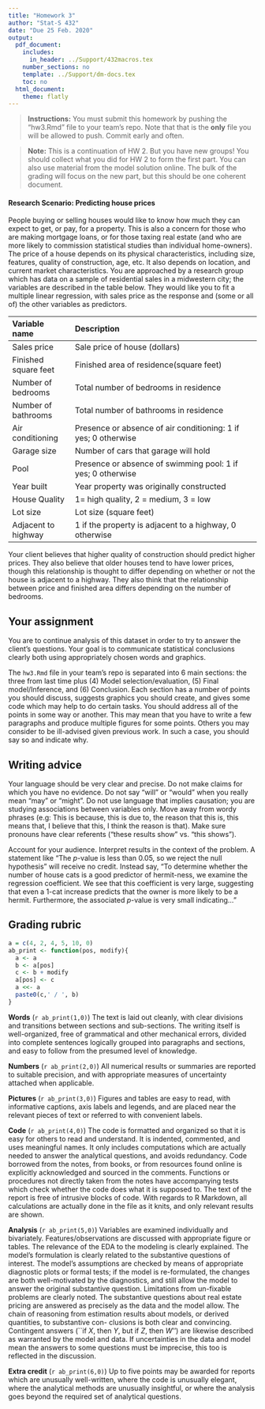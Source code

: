 ```yaml
---
title: "Homework 3"
author: "Stat-S 432"
date: "Due 25 Feb. 2020"
output:
  pdf_document:
    includes:
      in_header: ../Support/432macros.tex
    number_sections: no
    template: ../Support/dm-docs.tex
    toc: no
  html_document:
    theme: flatly
---
```


>  __Instructions:__ You must submit this homework by pushing the "hw3.Rmd" file to your team's repo. Note that that is the __only__ file you will be allowed to push. Commit early and often.

> __Note:__ This is a continuation of HW 2. But you have new groups! You should collect what you did for HW 2 to form the first part. You can also use material from the model solution online. The bulk of the grading will focus on the new part, but this should be one coherent document.

#### Research Scenario: Predicting house prices 

People buying or selling houses would like to know how much they can expect to get, or
pay, for a property. This is also a concern for those who are making
mortgage loans, or for those taxing real estate (and who are more
likely to commission statistical studies than individual
home-owners). The price of a house depends on its physical
characteristics, including size, features, quality of construction,
age, etc. It also depends on location, and current market
characteristics. You are approached by a research group which has
data  on a sample of residential sales in a midwestern city; the 
variables are described in the table below. They would like you to fit a
multiple linear regression, with sales price as the response and (some or all of) the
other variables as predictors. 

|Variable name | Description |
|:----------------------|:-----------------------------------------------------------------|
| Sales price | Sale price of house (dollars) |
| Finished square feet  |	Finished area of residence(square feet) |
| Number of bedrooms 	|	Total number of bedrooms in residence |
| Number of bathrooms | Total number of bathrooms in residence |
| Air conditioning 	|	Presence or absence of air conditioning: 1 if yes; 0 otherwise |
| Garage size	 |	 Number of cars that garage will hold	|
| Pool	|	Presence or absence of swimming pool: 1 if yes; 0 otherwise	|
| Year built	|	 Year property was originally constructed	|
| House Quality	|	1= high quality, 2 = medium, 3 = low	|
| Lot size	|	Lot size (square feet)	|
| Adjacent to highway  | 1 if the property is adjacent to a highway, 0 otherwise |

Your client believes that higher quality of construction should
predict higher prices. They also believe that older houses tend to
have lower prices, though this relationship is thought to differ
depending on whether or not the house is adjacent to a highway. They
also think that the relationship between price and finished area
differs depending on the number of bedrooms. 

## Your assignment

You are to continue analysis of this dataset in order to try to answer the client's
questions. Your goal is to communicate statistical conclusions clearly both
using appropriately chosen words and graphics.

The `hw3.Rmd` file in your team's repo is separated into 6 main sections: the three from last time plus (4)
Model selection/evaluation, (5) Final model/Inference, and (6) Conclusion. Each section has a number of points you should discuss, suggests graphics you should create, and  gives some code which may help to do certain tasks. You should address all of the 
points in some way or another. This may mean that you have to write a few paragraphs and
produce multiple figures for some points. Others you may consider to be ill-advised
given previous work. In such a case, you should say so and indicate why.

## Writing advice

Your language should be very clear and precise. Do not make claims for
which you have no evidence. Do not say "will" or "would" when you
really mean "may" or "might". Do not use language that implies
causation; you are studying associations between variables only. Move
away from wordy phrases (e.g: This is because, this is due to, the
reason that this is, this means that, I believe that this, I think the
reason is that). Make sure pronouns have clear referents ("these
results show" vs. "this shows").

Account for your audience. Interpret results in
the context of the problem. A statement like "The $p$-value is less
than 0.05, so we reject the null hypothesis" will receive no
credit. Instead say, "To determine whether the number of house
cats is a good predictor of hermit-ness, we examine the regression
coefficient. We see that this coefficient is very large, suggesting
that even a 1-cat increase predicts that the owner is more likely to be a
hermit. Furthermore, the associated $p$-value is very small indicating..."

## Grading rubric

```r
a = c(4, 2, 4, 5, 10, 0)
ab_print <- function(pos, modify){
  a <- a
  b <- a[pos]
  c <- b + modify
  a[pos] <- c
  a <<- a
  paste0(c,' / ', b)
}
```

__Words__ (`r ab_print(1,0)`) The text is laid out cleanly, with clear divisions
and transitions between sections and sub-sections. The writing itself
is well-organized, free of grammatical and other mechanical errors,
divided into complete sentences logically grouped into paragraphs and
sections, and easy to follow from the presumed level of knowledge. 

__Numbers__ (`r ab_print(2,0)`) All numerical results or summaries are reported to
suitable precision, and with appropriate measures of uncertainty
attached when applicable. 

__Pictures__ (`r ab_print(3,0)`) Figures and tables are easy to read, with
informative captions, axis labels and legends, and are placed near the
relevant pieces of text or referred to with convenient labels. 

__Code__ (`r ab_print(4,0)`) The code is formatted and organized so that it is easy
for others to read and understand. It is indented, commented, and uses
meaningful names. It only includes computations which are actually
needed to answer the analytical questions, and avoids redundancy. Code
borrowed from the notes, from books, or from resources found online is
explicitly acknowledged and sourced in the comments. Functions or
procedures not directly taken from the notes have accompanying tests
which check whether the code does what it is supposed to. The text of
the report is free of intrusive blocks of code. With regards to R Markdown,
all calculations are actually done in the file as it knits, and only
relevant results are shown.

__Analysis__ (`r ab_print(5,0)`) Variables are examined
individually and bivariately. Features/observations are discussed with
appropriate figure or tables. The relevance of the EDA to the modeling
is clearly explained. The  model's
formulation is clearly related to the substantive questions of
interest. The model's assumptions are checked by means of appropriate
diagnostic plots or formal tests; if the model is re-formulated, the
changes are both well-motivated by the diagnostics, and still allow
the model to answer the original substantive question. Limitations
from un-fixable problems are clearly noted. The substantive questions about real estate
pricing are answered as precisely as the data and the model
allow. The chain of reasoning from estimation results about models, or
derived quantities, to substantive con- clusions is both clear and
convincing. Contingent answers (``if $X$, then $Y$, but if $Z$, then $W$'') are
likewise described as warranted by the model and data. If
uncertainties in the data and model mean the answers to some questions
must be imprecise, this too is reflected in the discussion. 

__Extra credit__ (`r ab_print(6,0)`) Up to five points may be awarded for reports
which are unusually well-written, where the code is unusually elegant,
where the analytical methods are unusually insightful, or where the
analysis goes beyond the required set of analytical questions. 
